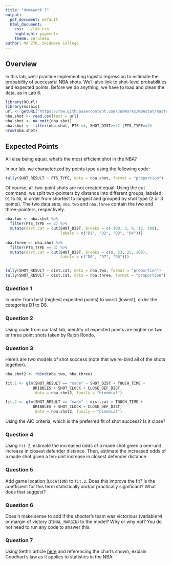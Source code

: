 ```yaml
---
title: "Homework 7"
output:
  pdf_document: default
  html_document:
    css: ../lab.css
    highlight: pygments
    theme: cerulean
author: MA 276, Skidmore College
---
```


## Overview

In this lab, we'll practice implementing logistic regression to estimate the probability of successful NBA shots. We'll also link to shot-level probabilities and expected points. Before we do anything, we have to load and clean the data, as in Lab 6. 

```r
library(RCurl)
library(mosaic)
url <- getURL("https://raw.githubusercontent.com/JunWorks/NBAstat/master/shot.csv")
nba.shot <- read.csv(text = url)
nba.shot <- na.omit(nba.shot)
nba.shot <- filter(nba.shot, PTS <4, SHOT_DIST>=22 |PTS_TYPE==2)
nrow(nba.shot)
```


## Expected Points

All else being equal, what's the most efficient shot in the NBA?

In our lab, we characterized by points type using the following code:

```r
tally(SHOT_RESULT ~ PTS_TYPE, data = nba.shot, format = "proportion")
```

Of course, all two-point shots are not created equal. Using the cut command, we split two-pointers by distance into different groups, labeled `D1` to `D8`, in order from shortest to longest and grouped by shot type (2 or 3 points). The two data sets, `nba.two` and `nba.three` contain the two and three-pointers, respectively.

```r
nba.two <- nba.shot %>%
  filter(PTS_TYPE == 2) %>%
  mutate(dist.cat = cut(SHOT_DIST, breaks = c(-100, 3, 6, 12, 100), 
                        labels = c("D1", "D2", "D3", "D4")))
  
nba.three <- nba.shot %>%
  filter(PTS_TYPE == 3) %>%
  mutate(dist.cat = cut(SHOT_DIST, breaks = c(0, 23, 25, 100), 
                        labels = c("D6", "D7", "D8")))  


tally(SHOT_RESULT ~ dist.cat, data = nba.two, format = "proportion")
tally(SHOT_RESULT ~ dist.cat, data = nba.three, format = "proportion")
```

### Question 1

In order from best (highest expected points) to worst (lowest), order the categories D1 to D8.


### Question 2

Using code from our last lab, identify of expected points are higher on two or three point shots taken by Rajon Rondo. 


### Question 3

Here's are two models of shot success (note that we re-bind all of the shots together).

```r
nba.shot2 <- rbind(nba.two, nba.three)

fit.1 <- glm(SHOT_RESULT == "made" ~ SHOT_DIST + TOUCH_TIME + 
            DRIBBLES + SHOT_CLOCK + CLOSE_DEF_DIST, 
             data = nba.shot2, family = "binomial")

fit.2 <- glm(SHOT_RESULT == "made" ~ dist.cat + TOUCH_TIME + 
            DRIBBLES + SHOT_CLOCK + CLOSE_DEF_DIST, 
             data = nba.shot2, family = "binomial")

```

Using the AIC criteria, which is the preferred fit of shot success? Is it close? 


### Question 4

Using `fit.2`, estimate the increased odds of a made shot given a one-unit increase in closest defender distance. Then, estimate the increased odds of a made shot given a ten-unit increase in closest defender distance.


### Question 5

Add game location (`LOCATION`) to `fit.2`. Does this improve the fit? Is the coefficient for this term statistically and/or practically significant?  What does that suggest? 


### Question 6

Does it make sense to add if the shooter's team was victorious (variable `W`) or margin of victory (`FINAL_MARGIN`) to the model? Why or why not? You do not need to run any code to answer this. 


### Question 7

Using Seth's article [here](https://sports.vice.com/en_us/article/moreyball-goodharts-law-and-the-limits-of-analytics) and referencing the charts shown, explain Goodhart's law as it applies to statistics in the NBA. 
